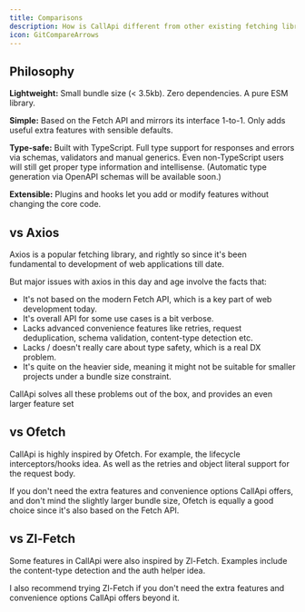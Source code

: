 ```yaml
---
title: Comparisons
description: How is CallApi different from other existing fetching libraries?
icon: GitCompareArrows
---
```


## Philosophy

**Lightweight:** Small bundle size (< 3.5kb). Zero dependencies. A pure ESM library.

**Simple:** Based on the Fetch API and mirrors its interface 1-to-1. Only adds useful extra features with sensible defaults.

**Type-safe:** Built with TypeScript. Full type support for responses and errors via schemas, validators and manual generics. Even non-TypeScript users will still get proper type information and intellisense. (Automatic type generation via OpenAPI schemas will be available soon.)

**Extensible:** Plugins and hooks let you add or modify features without changing the core code.

## vs Axios

Axios is a popular fetching library, and rightly so since it's been fundamental to development of web applications till date.

But major issues with axios in this day and age involve the facts that:

- It's not based on the modern Fetch API, which is a key part of web development today.
- It's overall API for some use cases is a bit verbose.
- Lacks advanced convenience features like retries, request deduplication, schema validation, content-type detection etc.
- Lacks / doesn't really care about type safety, which is a real DX problem.
- It's quite on the heavier side, meaning it might not be suitable for smaller projects under a bundle size constraint.

CallApi solves all these problems out of the box, and provides an even larger feature set

## vs Ofetch

CallApi is highly inspired by Ofetch. For example, the lifecycle interceptors/hooks idea. As well as the retries and object literal support for the request body.

If you don't need the extra features and convenience options CallApi offers, and don't mind the slightly larger bundle size, Ofetch is equally a good choice since it's also based on the Fetch API.

## vs Zl-Fetch

Some features in CallApi were also inspired by Zl-Fetch. Examples include the content-type detection and the auth helper idea.

I also recommend trying Zl-Fetch if you don't need the extra features and convenience options CallApi offers beyond it.

